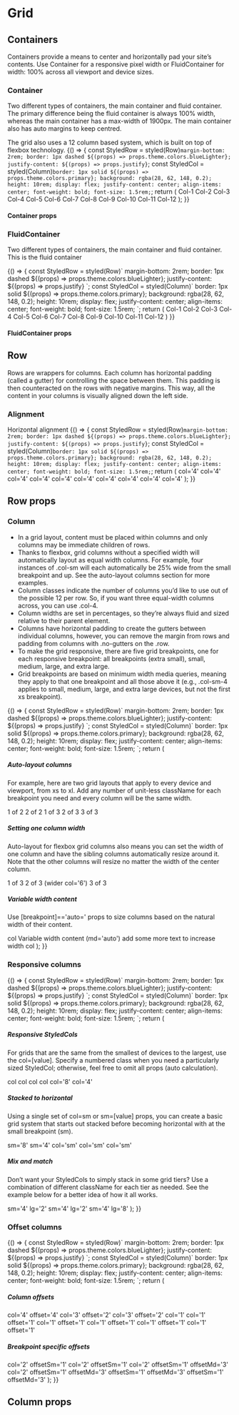 

<Meta title="Components|Grid" />

# Grid

## Containers

Containers provide a means to center and horizontally pad your site’s contents. Use Container for a responsive pixel
width or FluidContainer for width: 100% across all viewport and device sizes.

### Container
Two different types of containers, the main container and fluid container. The primary difference being the fluid
container is always 100% width, whereas the main container has a max-width of 1900px. The main container also has auto
margins to keep centred.

The grid also uses a 12 column based system, which is built on top of flexbox technology.
<Preview>
  <Story name="container">
   {() => {
    const StyledRow = styled(Row)`
     margin-bottom: 2rem;
     border: 1px dashed ${(props) => props.theme.colors.blueLighter};
     justify-content: ${(props) => props.justify}
    `;
    const StyledCol = styled(Column)`
     border: 1px solid ${(props) => props.theme.colors.primary};
     background: rgba(28, 62, 148, 0.2);
     height: 10rem;
     display: flex;
     justify-content: center;
     align-items: center;
     font-weight: bold;
     font-size: 1.5rem;
   `;
    return (
      <ThemeProvider theme={getTheme()}>
          <Container>
            <StyledRow>
              <StyledCol>Col-1</StyledCol>
              <StyledCol>Col-2</StyledCol>
              <StyledCol>Col-3</StyledCol>
              <StyledCol>Col-4</StyledCol>
              <StyledCol>Col-5</StyledCol>
              <StyledCol>Col-6</StyledCol>
              <StyledCol>Col-7</StyledCol>
              <StyledCol>Col-8</StyledCol>
              <StyledCol>Col-9</StyledCol>
              <StyledCol>Col-10</StyledCol>
              <StyledCol>Col-11</StyledCol>
              <StyledCol>Col-12</StyledCol>
            </StyledRow>
          </Container>
      </ThemeProvider>
    );
   }}
  </Story>
</Preview>

#### Container props

<Props of={Container} />

### FluidContainer

Two different types of containers, the main container and fluid container. This is the fluid container

<Preview>
  <Story name="fluid container">
    {() => {
    const StyledRow = styled(Row)`
     margin-bottom: 2rem;
     border: 1px dashed ${(props) => props.theme.colors.blueLighter};
     justify-content: ${(props) => props.justify}
    `;
    const StyledCol = styled(Column)`
     border: 1px solid ${(props) => props.theme.colors.primary};
     background: rgba(28, 62, 148, 0.2);
     height: 10rem;
     display: flex;
     justify-content: center;
     align-items: center;
     font-weight: bold;
     font-size: 1.5rem;
   `;
    return (
      <ThemeProvider theme={getTheme()}>
          <FluidContainer>
            <StyledRow>
              <StyledCol>Col-1</StyledCol>
              <StyledCol>Col-2</StyledCol>
              <StyledCol>Col-3</StyledCol>
              <StyledCol>Col-4</StyledCol>
              <StyledCol>Col-5</StyledCol>
              <StyledCol>Col-6</StyledCol>
              <StyledCol>Col-7</StyledCol>
              <StyledCol>Col-8</StyledCol>
              <StyledCol>Col-9</StyledCol>
              <StyledCol>Col-10</StyledCol>
              <StyledCol>Col-11</StyledCol>
              <StyledCol>Col-12</StyledCol>
            </StyledRow>
          </FluidContainer>
      </ThemeProvider>)
    }}
  </Story>
</Preview>

#### FluidContainer props

<Props of={FluidContainer} />

## Row

Rows are wrappers for columns. Each column has horizontal padding (called a gutter) for controlling the space between
them. This padding is then counteracted on the rows with negative margins. This way, all the content in your columns is
visually aligned down the left side.

### Alignment

Horizontal alignment
<Preview>
  <Story name="alignment">
   {() => {
    const StyledRow = styled(Row)`
      margin-bottom: 2rem;
      border: 1px dashed ${(props) => props.theme.colors.blueLighter};
      justify-content: ${(props) => props.justify}
   `;
     const StyledCol = styled(Column)`
      border: 1px solid ${(props) => props.theme.colors.primary};
      background: rgba(28, 62, 148, 0.2);
      height: 10rem;
      display: flex;
      justify-content: center;
      align-items: center;
      font-weight: bold;
      font-size: 1.5rem;
    `;
    return (
      <ThemeProvider theme={getTheme()}>
        <Container>
          <StyledRow>
            <StyledCol col="4">col=&apos;4&apos;</StyledCol>
            <StyledCol col="4">col=&apos;4&apos;</StyledCol>
          </StyledRow>
          <StyledRow justify="center">
            <StyledCol col="4">col=&apos;4&apos;</StyledCol>
            <StyledCol col="4">col=&apos;4&apos;</StyledCol>
          </StyledRow>
          <StyledRow justify="flex-end">
            <StyledCol col="4">col=&apos;4&apos;</StyledCol>
            <StyledCol col="4">col=&apos;4&apos;</StyledCol>
          </StyledRow>
          <StyledRow justify="space-around">
            <StyledCol col="4">col=&apos;4&apos;</StyledCol>
            <StyledCol col="4">col=&apos;4&apos;</StyledCol>
          </StyledRow>
          <StyledRow justify="space-between">
            <StyledCol col="4">col=&apos;4&apos;</StyledCol>
            <StyledCol col="4">col=&apos;4&apos;</StyledCol>
          </StyledRow>
        </Container>
      </ThemeProvider>
    );
  }}
  </Story>
</Preview>

## Row props

<Props of={Row} />

### Column

- In a grid layout, content must be placed within columns and only columns may be immediate children of rows.
- Thanks to flexbox, grid columns without a specified width will automatically layout as equal width columns. For
example, four instances of .col-sm will each automatically be 25% wide from the small breakpoint and up. See the
auto-layout columns section for more examples.
- Column classes indicate the number of columns you’d like to use out of the possible 12 per row. So, if you want
three equal-width columns across, you can use .col-4.
- Column widths are set in percentages, so they’re always fluid and sized relative to their parent element.
- Columns have horizontal padding to create the gutters between individual columns, however, you can remove the margin
from rows and padding from columns with .no-gutters on the .row.
- To make the grid responsive, there are five grid breakpoints, one for each responsive breakpoint: all breakpoints
(extra small), small, medium, large, and extra large.
- Grid breakpoints are based on minimum width media queries, meaning they apply to that one breakpoint and all those
above it (e.g., .col-sm-4 applies to small, medium, large, and extra large devices, but not the first xs breakpoint).

<Preview>
  <Story name="columns">
    {() => {
       const StyledRow = styled(Row)`
          margin-bottom: 2rem;
          border: 1px dashed ${(props) => props.theme.colors.blueLighter};
          justify-content: ${(props) => props.justify}
       `;
       const StyledCol = styled(Column)`
          border: 1px solid ${(props) => props.theme.colors.primary};
          background: rgba(28, 62, 148, 0.2);
          height: 10rem;
          display: flex;
          justify-content: center;
          align-items: center;
          font-weight: bold;
          font-size: 1.5rem;
        `;
      return (
        <ThemeProvider theme={getTheme()}>
          <StyledGrid>
            <h5 style={{ margin: '0' }}>Auto-layout columns</h5>
            <p>For example, here are two grid layouts that apply to every device and viewport, from xs to xl. Add any number of unit-less className for each breakpoint you need and every column will be the same width.</p>
            <Container>
              <StyledRow>
                <StyledCol>1 of 2</StyledCol>
                <StyledCol>2 of 2</StyledCol>
              </StyledRow>
              <StyledRow>
                <StyledCol>1 of 3</StyledCol>
                <StyledCol>2 of 3</StyledCol>
                <StyledCol>3 of 3</StyledCol>
              </StyledRow>
            </Container>
            <h5 style={{ margin: '0' }}>Setting one column width</h5>
            <p>Auto-layout for flexbox grid columns also means you can set the width of one column and have the sibling columns automatically resize around it.  Note that the other columns will resize no matter the width of the center column.</p>
            <Container>
              <StyledRow>
                <StyledCol>1 of 3</StyledCol>
                <StyledCol col="6">2 of 3 (wider col=&apos;6&apos;)</StyledCol>
                <StyledCol>3 of 3</StyledCol>
              </StyledRow>
            </Container>
            <h5 style={{ margin: '0' }}>Variable width content</h5>
            <p>Use [breakpoint]==&apos;auto=&apos; props to size columns based on the natural width of their content.</p>
            <Container>
              <StyledRow className="justify-center">
                <StyledCol>col</StyledCol>
                <StyledCol md="auto">Variable width content (md=&apos;auto&apos;) add some more text to increase width</StyledCol>
                <StyledCol>col</StyledCol>
              </StyledRow>
            </Container>
          </StyledGrid>
        </ThemeProvider>
      );
    }}
  </Story>
</Preview>

### Responsive columns

<Preview>
  <Story name="responsive columns">
    {() => {
      const StyledRow = styled(Row)`
        margin-bottom: 2rem;
        border: 1px dashed ${(props) => props.theme.colors.blueLighter};
        justify-content: ${(props) => props.justify}
     `;
     const StyledCol = styled(Column)`
        border: 1px solid ${(props) => props.theme.colors.primary};
        background: rgba(28, 62, 148, 0.2);
        height: 10rem;
        display: flex;
        justify-content: center;
        align-items: center;
        font-weight: bold;
        font-size: 1.5rem;
      `;
      return (
        <ThemeProvider theme={getTheme()}>
          <StyledGrid className="grid-view manor-rich-text">
            <h5 style={{ margin: '0' }}>Responsive StyledCols</h5>
            <p>For grids that are the same from the smallest of devices to the largest, use the col=[value]. Specify a numbered class when you need a particularly sized StyledCol; otherwise, feel free to omit all props (auto calculation).</p>
            <Container>
              <StyledRow>
                <StyledCol>col</StyledCol>
                <StyledCol>col</StyledCol>
                <StyledCol>col</StyledCol>
                <StyledCol>col</StyledCol>
              </StyledRow>
              <StyledRow>
                <StyledCol>col=&apos;8&apos;</StyledCol>
                <StyledCol col="4">col=&apos;4&apos;</StyledCol>
              </StyledRow>
              </Container>
              <h5 style={{ margin: '0' }}>Stacked to horizontal</h5>
                <p>Using a single set of col=sm or sm=[value] props, you can create a basic grid system that starts out stacked before becoming horizontal with at the small breakpoint (sm).</p>
              <Container>
                <StyledRow>
                  <StyledCol sm="8">sm=&apos;8&apos;</StyledCol>
                  <StyledCol sm="4">sm=&apos;4&apos;</StyledCol>
                </StyledRow>
                <StyledRow>
                  <StyledCol col="sm">col=&apos;sm&apos;</StyledCol>
                  <StyledCol col="sm">col=&apos;sm&apos;</StyledCol>
                  <StyledCol col="sm">col=&apos;sm&apos;</StyledCol>
                </StyledRow>
              </Container>
                <h5 style={{ margin: '0' }}>Mix and match</h5>
                <p>Don’t want your StyledCols to simply stack in some grid tiers? Use a combination of different className for each tier as needed. See the example below for a better idea of how it all works.</p>
              <Container>
                <StyledRow>
                  <StyledCol sm="4" lg="2">sm=&apos;4&apos; lg=&apos;2&apos;</StyledCol>
                  <StyledCol sm="4" lg="2">sm=&apos;4&apos; lg=&apos;2&apos;</StyledCol>
                  <StyledCol sm="4" lg="8">sm=&apos;4&apos; lg=&apos;8&apos;</StyledCol>
                </StyledRow>
              </Container>
          </StyledGrid>
        </ThemeProvider>
      );
    }}
  </Story>
</Preview>

### Offset columns

<Preview>
  <Story name="offset columns">
    {() => {
      const StyledRow = styled(Row)`
        margin-bottom: 2rem;
        border: 1px dashed ${(props) => props.theme.colors.blueLighter};
        justify-content: ${(props) => props.justify}
      `;
      const StyledCol = styled(Column)`
        border: 1px solid ${(props) => props.theme.colors.primary};
        background: rgba(28, 62, 148, 0.2);
        height: 10rem;
        display: flex;
        justify-content: center;
        align-items: center;
        font-weight: bold;
        font-size: 1.5rem;
      `;
      return (
        <ThemeProvider theme={getTheme()}>
            <h5 style={{ margin: '0' }}>Column offsets</h5>
            <Container>
              <StyledRow>
                <StyledCol col="4" offset="4">col=&apos;4&apos; offset=&apos;4&apos;</StyledCol>
              </StyledRow>
              <StyledRow>
                <StyledCol col="3" offset="2">col=&apos;3&apos; offset=&apos;2&apos;</StyledCol>
                <StyledCol col="3" offset="2">col=&apos;3&apos; offset=&apos;2&apos;</StyledCol>
              </StyledRow>
              <StyledRow>
                <StyledCol col="1">col=&apos;1&apos;</StyledCol>
                <StyledCol col="1" offset="1">col=&apos;1&apos; offset=&apos;1&apos;</StyledCol>
                <StyledCol col="1" offset="1">col=&apos;1&apos; offset=&apos;1&apos;</StyledCol>
                <StyledCol col="1" offset="1">col=&apos;1&apos; offset=&apos;1&apos;</StyledCol>
                <StyledCol col="1" offset="1">col=&apos;1&apos; offset=&apos;1&apos;</StyledCol>
                <StyledCol col="1" offset="1">col=&apos;1&apos; offset=&apos;1&apos;</StyledCol>
              </StyledRow>
            </Container>
            <h5 style={{ margin: '0' }}>Breakpoint specific offsets</h5>
            <Container>
              <StyledRow>
                <StyledCol col="2" offsetSm={1}>col=&apos;2&apos; offsetSm=&apos;1&apos;</StyledCol>
                <StyledCol col="2" offsetSm={1}>col=&apos;2&apos; offsetSm=&apos;1&apos;</StyledCol>
              </StyledRow>
              <StyledRow>
                <StyledCol col="2" offsetSm={1} offsetMd={3}>col=&apos;2&apos; offsetSm=&apos;1&apos; offsetMd=&apos;3&apos;</StyledCol>
                <StyledCol col="2" offsetSm={1} offsetMd={3}>col=&apos;2&apos; offsetSm=&apos;1&apos; offsetMd=&apos;3&apos;</StyledCol>
              </StyledRow>
              <StyledRow>
                <StyledCol offsetSm={1} offsetMd={3}>offsetSm=&apos;1&apos; offsetMd=&apos;3&apos;</StyledCol>
                <StyledCol offsetSm={1} offsetMd={3}>offsetSm=&apos;1&apos; offsetMd=&apos;3&apos;</StyledCol>
              </StyledRow>
            </Container>
          </ThemeProvider>
      );
    }}
  </Story>
</Preview>

## Column props

<Props of={Column} />
